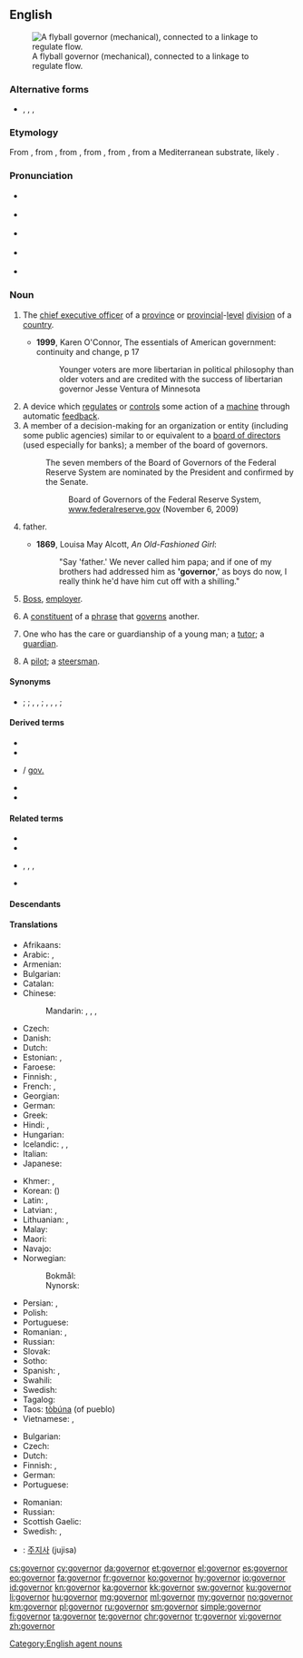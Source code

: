 ==English==
{{wikipedia}}{{also|Governor}}
[[Image:Centrifugal governor.png|thumb|right|A flyball governor (mechanical), connected to a linkage to regulate flow.]]

===Alternative forms===
* {{l|en|governour}}, {{l|en|gouvernor}}, {{l|en|gouvernour}}, {{l|en|governer}} {{qualifier|all obsolete}}

===Etymology===
From {{etyl|enm|en}} {{m|enm|govenour}}, from {{etyl|fro|en}} {{m|fro|gouvreneur}}, from {{etyl|la|en}} {{m|la|gubernator}}, from {{etyl|grc|en}} {{m|grc|κυβερνήτης||steersman, pilot, guide}}, from {{m|grc|κυβερνάω||to steer, to drive, to guide, to act as a pilot}}, from a Mediterranean substrate, likely {{etyl|pregrc|en}}.

===Pronunciation===
* {{a|UK|non-rhotic}} {{IPA|/ˈɡʌv(ə)nə(ɹ)/|lang=en}}
* {{a|US|rhotic}} {{IPA|/ˈɡʌvəɹnəɹ/|lang=en}}
* {{a|US|non-rhotic}} {{IPA|/ˈɡʌvənə(ɹ)/|lang=en}}
* {{a|US|rhotic|r-dissimilation}} {{IPA|/ˈɡʌvənəɹ/|lang=en}}
* {{audio|En-us-governor.ogg|Audio (US)|lang=en}}

===Noun===
{{head|en|noun|plural|governors|feminine|governess}}

# {{lb|en|politics}} The [[chief executive officer]] of a [[province]] or [[provincial]]-[[level]] [[division]] of a [[country]].
#* '''1999''', Karen O'Connor, The essentials of American government: continuity and change, p 17
#*: Younger voters are more libertarian in political philosophy than older voters and are credited with the success of libertarian governor Jesse Ventura of Minnesota
# A device which [[regulate]]s or [[control]]s some action of a [[machine]] through automatic [[feedback]].
# A member of a decision-making for an organization or entity (including some public agencies) similar to or equivalent to a [[board of directors]] (used especially for banks); a member of the board of governors.
#: The seven members of the Board of Governors of the Federal Reserve System are nominated by the President and confirmed by the Senate.
#:: Board of Governors of the Federal Reserve System, [http://www.federalreserve.gov/aboutthefed/bios/board/default.htm www.federalreserve.gov] (November 6, 2009)
# {{lb|en|informal}} father.
#* '''1869''', Louisa May Alcott, ''An Old-Fashioned Girl'':
#*: "Say 'father.' We never called him papa; and if one of my brothers had addressed him as ''''governor''',' as boys do now, I really think he'd have him cut off with a shilling."
# {{lb|en|informal}} [[boss|Boss]], [[employer]].
# {{lb|en|grammar}} A [[constituent]] of a [[phrase]] that [[govern]]s another.
# {{lb|en|dated}} One who has the care or guardianship of a young man; a [[tutor]]; a [[guardian]].
# {{lb|en|nautical}} A [[pilot]]; a [[steersman]].

====Synonyms====
* {{sense|head of a province}} {{l|en|viceroy}} {{qualifier|of large divisions of a kingdom or empire}}; {{l|en|proconsul}} {{qualifier|of Roman regions, historical}}; {{l|en|bailiff}}, {{l|en|seneschal}}, {{l|en|intendant}} {{qualifier|of French regions, historical}}; {{l|en|tao tai}} {{qualifier|obsolete}}, {{l|en|circuit intendant}}, {{l|en|intendant}}, {{l|en|daotai}} {{qualifier|of Chinese regions, historical}}; {{l|en|provost}} {{qualifier|obsolete}}

====Derived terms====
{{der-top}}
* {{l|en|centrifugal governor}}
* {{l|en|gov'nor}}
* {{l|en|gov}} / [[gov.]]
{{der-mid}}
* {{l|en|guv'nor}}
* {{l|en|guv}}
{{der-bottom}}

====Related terms====
{{rel-top}}
* {{l|en|govern}}
* {{l|en|government}}
{{rel-mid}}
* {{l|en|governor-general}}, {{l|en|governor general}}, {{l|en|Governor-General}}, {{l|en|Governor General}}
* {{l|en|gubernatorial}}
{{rel-bottom}}

====Descendants====
{{etymtree|en|la|gubernator}}

====Translations====
{{trans-top|leader of a region or state}}
* Afrikaans: {{t|af|goewerneur}}
* Arabic: {{t|ar|مُحَافِظ|m}}, {{t|ar|حَاكِم|m}}
* Armenian: {{t+|hy|նահանգապետ}}
* Bulgarian: {{t+|bg|губернатор|m|sc=Cyrl}}
* Catalan: {{t+|ca|governador|m}}
* Chinese:
*: Mandarin: {{t|cmn|省長|sc=Hani}}, {{t+|cmn|省长|tr=shěngzhǎng|sc=Hani}} {{qualifier|esp. of a province}}, {{t|cmn|州長|sc=Hani}}, {{t+|cmn|州长|tr=zhōuzhǎng|sc=Hani}}
* Czech: {{t|cs|guvernér|m}}
* Danish: {{t|da|guvernør|c}}
* Dutch: {{t+|nl|gouverneur|m}}
* Estonian: {{t|et|valitsejer}}, {{t|et|kuberner}}
* Faroese: {{t|fo|guvernørur|m}}
* Finnish: {{t+|fi|kuvernööri}}, {{t+|fi|maaherra}}
* French: {{t+|fr|gouverneur|m}}, {{t|fr|governeure|f}}
* Georgian: {{t|ka|კატაბანი}}
* German: {{t+|de|Gouverneur|m}}
* Greek: {{t+|el|κυβερνήτης|m}}
* Hindi: {{t+|hi|राज्यपाल|m|tr=rājyapāl|sc=Deva}}, {{t+|hi|गवर्नर|m|tr=gavarnar|sc=Deva}}
* Hungarian: {{t+|hu|kormányzó}}
* Icelandic: {{t|is|ríkisstjóri|m}}, {{t|is|landstjóri|m}}, {{qualifier|dated}} {{t|is|guvernör|m}}
* Italian: {{t+|it|governatore|m}}
* Japanese: {{t|ja|知事|tr=[[ちじ]], chiji|sc=Jpan}}
{{trans-mid}}
* Khmer: {{t+|km|អភិបាល|sc=Khmr|tr=apʰi baal}}, {{t+|km|ទេសាភិបាល|sc=Khmr|tr=teisaapʰibaal}}
* Korean: {{t+|ko|지사|sc=Kore}} ({{t+|ko|知事|sc=Kore}})
* Latin: {{t|la|gubernātor|m}}, {{t|la|gubernātrix|f}}
* Latvian: {{t|lv|valdnieks|m}}, {{t|lv|gubernators|m}}
* Lithuanian: {{t|lt|gubernatorius|m}}, {{t|lt|valdytojas|m}}
* Malay: {{t|ms|gabenor}}
* Maori: {{t|mi|kāwana}}
* Navajo: {{t|nv|naatʼáanii}}
* Norwegian:
*: Bokmål: {{t|nb|guvernør|m}}
*: Nynorsk: {{t|nn|guvernør|m}}
* Persian: {{t+|fa|فرماندار|tr=farmândâr|sc=fa-Arab}}, {{t+|fa|والی|tr=vâli|sc=fa-Arab}}
* Polish: {{t+|pl|gubernator|m}}
* Portuguese: {{t+|pt|governador|m}}
* Romanian: {{t+|ro|guvernator|m}}, {{t+|ro|guvernant|m}}
* Russian: {{t+|ru|губерна́тор|m}}
* Slovak: {{t|sk|guvernér|m}}
* Sotho: {{t|st|mmusi}}
* Spanish: {{t+|es|gobernador|m}}, {{t+|es|gobernadora|f}}
* Swahili: {{t|sw|liwali|c5|c6}}
* Swedish: {{t+|sv|guvernör|c}}
* Tagalog: {{t|tl|gobernador}}
* Taos: [[tòbúna]] (of pueblo)
* Vietnamese: {{t+|vi|thống đốc}}, {{t|vi|thống sử}}
{{trans-bottom}}

{{trans-top|device which regulates or controls}}
* Bulgarian: {{t+|bg|регулатор|m|sc=Cyrl}}
* Czech: {{t|cs|regulátor|m}}
* Dutch: {{t+|nl|regelaar}}
* Finnish: {{t|fi|säädin}}, {{t|fi|säätölaite}}
* German: {{t+|de|Regler|m}}
* Portuguese: {{t|pt|regulador|m}}
{{trans-mid}}
* Romanian: {{t+|ro|regulator|m}}
* Russian: {{t+|ru|регуля́тор|m}}
* Scottish Gaelic: {{t|gd|rianadair|m}}
* Swedish: {{t+|sv|regulator|c}}, {{t|sv|centrifugalregulator|c}}
{{trans-bottom}}

{{checktrans-top}}
* {{ttbc|ko}}: [[주지사]] (jujisa)
{{trans-bottom}}

[[Category:English agent nouns]]

[[cs:governor]]
[[cy:governor]]
[[da:governor]]
[[et:governor]]
[[el:governor]]
[[es:governor]]
[[eo:governor]]
[[fa:governor]]
[[fr:governor]]
[[ko:governor]]
[[hy:governor]]
[[io:governor]]
[[id:governor]]
[[kn:governor]]
[[ka:governor]]
[[kk:governor]]
[[sw:governor]]
[[ku:governor]]
[[li:governor]]
[[hu:governor]]
[[mg:governor]]
[[ml:governor]]
[[my:governor]]
[[no:governor]]
[[km:governor]]
[[pl:governor]]
[[ru:governor]]
[[sm:governor]]
[[simple:governor]]
[[fi:governor]]
[[ta:governor]]
[[te:governor]]
[[chr:governor]]
[[tr:governor]]
[[vi:governor]]
[[zh:governor]]